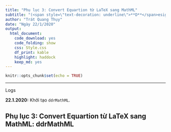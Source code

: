 ```yaml
---
title: "Phụ lục 3: Convert Equartion từ LaTeX sang MathML"
subtitle: "(<span style=\"text-decoration: underline\">**D**</span>esign <span style=\"text-decoration: underline\">**D**</span>ocuments with <span style=\"text-decoration: underline\">**RMarkdown**</span>)"
author: "Trát Quang Thụy"
date: "Ngày 22/1/2020"
output: 
  html_document: 
    code_download: yes
    code_folding: show
    css: Style.css
    df_print: kable
    highlight: haddock
    keep_md: yes
---
```


```r
knitr::opts_chunk$set(echo = TRUE)
```

---

<div class="logs">
<div class="logs-caption">Logs</div>
<div class="logs-content">
**22.1.2020:** Khởi tạo `ddrMathML`.

</div></div>

## Phụ lục 3: Convert Equartion từ LaTeX sang MathML: ddrMathML

